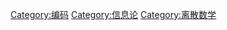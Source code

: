 {{Catnav|頁面分類|人类社会|知識|資訊|信息论}}
{{Catnav|頁面分類|人类社会|生活|資訊|信息论}}

{{catmore}}
{{Commonscat|Coding theory}}

[[Category:编码|Category:编码]]
[[Category:信息论|Category:信息论]]
[[Category:离散数学|Category:离散数学]]
